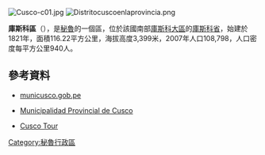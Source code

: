 [[Image:Cusco-c01.jpg|right]]
[[Image:Distritocuscoenlaprovincia.png|right]]

'''庫斯科區'''（{{lang-es|Distrito del Cuzco}}），是[[秘魯|秘魯]]的一個區，位於該國南部[[庫斯科大區|庫斯科大區]]的[[庫斯科省|庫斯科省]]，始建於1821年，面積116.22平方公里，海拔高度3,399米，2007年人口108,798，人口密度每平方公里940人。

==參考資料==
* [http://www.municusco.gob.pe municusco.gob.pe]
* {{es icon}} [https://web.archive.org/web/20071025053547/http://www.municusco.gob.pe/ Municipalidad Provincial de Cusco]
* {{es icon}} [http://www.perutoptours.com/index07cu.html Cusco Tour] {{Wayback|url=http://www.perutoptours.com/index07cu.html |date=20211128083409 }}

{{coord|13.5261|S|71.9713|W|source:wikidata-and-enwiki-cat-tree_region:PE|display=title}}

{{Peru-geo-stub}}
[[Category:秘魯行政區|Category:秘魯行政區]]